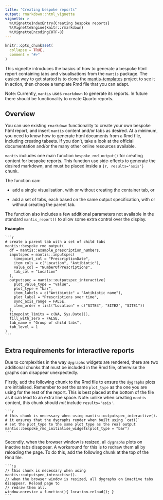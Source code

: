 ```yaml
---
title: "Creating bespoke reports"
output: rmarkdown::html_vignette
vignette: >
  %\VignetteIndexEntry{Creating bespoke reports}
  %\VignetteEngine{knitr::rmarkdown}
  %\VignetteEncoding{UTF-8}
---
```


```r
knitr::opts_chunk$set(
  collapse = TRUE,
  comment = "#>"
)
```

This vignette introduces the basics of how to generate a bespoke html report
containing tabs and visualisations from the `mantis` package. The easiest way to
get started is to clone the
[mantis-templates](https://github.com/phuongquan/mantis-templates) project to
see it in action, then choose a template Rmd file that you can adapt.

Note: Currently, `mantis` uses `rmarkdown` to generate its reports. In future
there should be functionality to create Quarto reports.


## Overview 

You can use existing `rmarkdown` functionality to create your own bespoke html
report, and insert `mantis` content and/or tabs as desired. At a minimum, you
need to know how to generate html documents from a Rmd file, including creating
tabsets. If you don't, take a look at the official documentation and/or the many
other online resources available.

`mantis` includes one main function `bespoke_rmd_output()` for creating content
for bespoke reports. This function use side-effects to generate the desired
markdown, and must be placed inside a `{r, results='asis'}` chunk.

The function can:

* add a single visualisation, with or without creating the container tab, or

* add a set of tabs, each based on the same output specification, 
  with or without creating the parent tab.

The function also includes a few additional parameters not available in the
standard `mantis_report()` to allow some extra control over the display.

**Example:**

````verbatim
```r
# create a parent tab with a set of child tabs
mantis::bespoke_rmd_output(
  df = mantis::example_prescription_numbers,
  inputspec = mantis::inputspec(
    timepoint_col = "PrescriptionDate",
    item_cols = c("Location", "Antibiotic"),
    value_col = "NumberOfPrescriptions",
    tab_col = "Location"
  ),
  outputspec = mantis::outputspec_interactive(
    plot_value_type = "value",
    plot_type = "bar",
    item_labels = c("Antibiotic" = "Antibiotic name"),
    plot_label = "Prescriptions over time",
    sync_axis_range = FALSE,
    item_order = list("Location" = c("SITE3", "SITE2", "SITE1"))
  ),
  timepoint_limits = c(NA, Sys.Date()),
  fill_with_zero = FALSE,
  tab_name = "Group of child tabs",
  tab_level = 1
)
```
````

## Extra requirements for interactive reports

Due to complexities in the way `dygraphs` widgets are rendered, there are two
additional chunks that must be included in the Rmd file, otherwise the graphs
can disappear unexpectedly.

Firstly, add the following chunk to the Rmd file to ensure the `dygraphs` plots
are initialised. Remember to set the same `plot_type` as the one you are using
for the rest of the report. This is best placed at the bottom of the file as it
can lead to an extra line space. Note: unlike when creating `mantis` content,
this chunk should *not* include `results='asis'`.

````verbatim
```r
# this chunk is necessary when using mantis::outputspec_interactive().
# it ensures that the dygraphs render when built using `cat()`
# set the plot_type to the same plot_type as the real output
mantis::bespoke_rmd_initialise_widgets(plot_type = "bar")
```
````

Secondly, when the browser window is resized, all `dygraphs` plots on inactive
tabs disappear. A workaround for this is to redraw them all by reloading the
page. To do this, add the following chunk at the top of the Rmd file.

````verbatim
```js
// this chunk is necessary when using mantis::outputspec_interactive(). 
// when the browser window is resized, all dygraphs on inactive tabs disappear. Reload page to 
// redraw them all.
window.onresize = function(){ location.reload(); }
```
````
